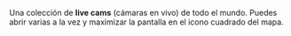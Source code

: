 {{headerleaflet|1=Live cams}}

Una colección de '''live cams''' (cámaras en vivo) de todo el mundo. Puedes abrir varias a la vez y maximizar la pantalla en el icono cuadrado del mapa.

<div id="map" style="float: center;width: 100%; height: 500px;"></div>

<script type="text/javascript">
    // http://leafletjs.com/examples/custom-icons.html
    
    var places = [
        
        // ARGENTINA
        ["Four Seasons Hotel", "Buenos Aires", "Argentina", -34.603836, -58.381560, "UCTfsg3ySfE"], 
        
        // CZECH REPUBLIC
        ["Lipno", "Radslav", "Czech Republic", 48.639228, 14.229318, "2CuSb-r8yHM"], 
        
        // GERMANY
        ["Cuxhaven", "Cuxhaven", "Germany", 53.873326, 8.714198, "J2ggwyOl-_0"], 
        
        // ITALY
        ["Piazza San Francesco", "Assisi", "Italy", 43.074364, 12.606665, "Age6SBeTyPQ"], 
        
        // JAPAN
        ["Shibuya crossing", "Shibuya", "Japan", 35.659517, 139.700425, "nKMuBisZsZI"], 
        ["Tokyo Tower", "Tokyo", "Japan", 35.658561, 139.745414, "OIfZAAm8tlA"], 
        
        // MEXICO
        ["Volcan Popocatepetl", "Puebla", "Mexico", 19.023540, -98.625968, "nM-4KS1Z35g"], 
        
        // NORWAY
        ["Hotel Union", "Geiranger", "Norway", 62.096444, 7.210889, "AuLWGxwPZS4"], 
        
        // PORTUGAL
        ["Funchal Marina", "Madeira", "Portugal", 32.646237, -16.910152, "iOFJhwl68hc"], 
        
        // SOUTH AFRICA
        ["Twin Towers", "Sea Point", "South Africa", -33.908146, 18.395363, "ObCoEm0o94A"], 
        
        // SPAIN
        ["Salinas Beach", "Asturias", "Spain", 43.576830, -5.963462, "uXdFF_4lrUI"], 
        ["Plaza de Sevilla", "Cádiz", "Spain", 36.530002, -6.289423, "NiduuFQL_0A"], 
        ["Santa Eulalia Beach", "Ibiza", "Spain", 38.982902, 1.534100, "MVsuoxn__AY"], 
        ["Lanzarote Airport", "Lanzarote", "Spain", 28.951728, -13.605224, "0TPFluUNlCw"], 
        ["Picos de Europa", "León", "Spain", 43.172924, -4.869086, "5FsA0eqsDDs"], 
        ["Riaño y Picos Yordas", "León", "Spain", 42.971671, -4.994144, "4ws54fLpmv4"], 
        ["Parque Nacional Sierra de Guadarrama", "Madrid", "Spain", 40.846911, -3.943846, "2qAQ1DUFWhY"], 
        ["Auditorium de Palma de Mallorca", "Palma de Mallorca", "Spain", 39.567380, 2.629216, "aizKfaqqM2U"], 
        ["Plaça Mercadal", "Reus", "Spain", 41.154995, 1.108732, "qL3osQtMBls"], 
        ["Playa", "Valencia", "Spain", 39.606788, -0.264587, "xZ2vjK-CiRY"], 
        
        // THAILAND
        ["Crystal Bay", "Lamai", "Thailand", 9.477437, 100.066786, "tWshcGQ8K60"], 

    ];

    var map = L.map('map', {
        fullscreenControl: {
            pseudoFullscreen: true, 
        }
    });
    map.setView([20, 0], 2);
    mapLink = 
        '<a href="https://openstreetmap.org">OpenStreetMap</a>';
    L.tileLayer(
        'https://{s}.tile.openstreetmap.org/{z}/{x}/{y}.png', {
        attribution: '&copy; ' + mapLink + ' Contributors',
        maxZoom: 12,
        }).addTo(map);
    
    fixlink = 'Fix this link or add a new live cam <a href="https://github.com/emijrp/emijrp.github.io/edit/master/viajes/live-cams.wiki">here</a>.';
    
    for (var i = 0; i < places.length; i++) {
        marker = new L.marker([places[i][3], places[i][4]])
            .bindPopup('<b>' + places[i][0] + ', ' + places[i][1] + ', ' + places[i][2] + '</b><br/><br/><iframe width="300" height="200" src="https://www.youtube-nocookie.com/embed/' + places[i][5] + '?autoplay=1&rel=0" frameborder="0" allow="autoplay; encrypted-media" allowfullscreen></iframe><br/><br/>' + fixlink, { autoClose:false, closeOnClick:false, closePopupOnClick: false } )
            .addTo(map);
    }
    
    var t = L.terminator();
    t.addTo(map);
    setInterval(function(){updateTerminator(t)}, 10000);
    function updateTerminator(t) {
      var t2 = L.terminator();
      t.setLatLngs(t2.getLatLngs());
      t.redraw();
    }

</script>

{{viajes}}
{{footer}}
